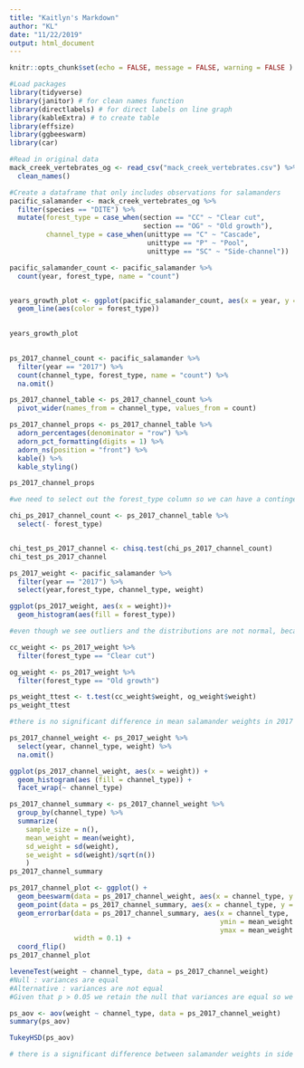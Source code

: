 ```yaml
---
title: "Kaitlyn's Markdown"
author: "KL"
date: "11/22/2019"
output: html_document
---
```


```r
knitr::opts_chunk$set(echo = FALSE, message = FALSE, warning = FALSE )

#Load packages
library(tidyverse)
library(janitor) # for clean names function
library(directlabels) # for direct labels on line graph
library(kableExtra) # to create table
library(effsize)
library(ggbeeswarm)
library(car)

#Read in original data 
mack_creek_vertebrates_og <- read_csv("mack_creek_vertebrates.csv") %>% 
  clean_names()

#Create a dataframe that only includes observations for salamanders
pacific_salamander <- mack_creek_vertebrates_og %>% 
  filter(species == "DITE") %>% 
  mutate(forest_type = case_when(section == "CC" ~ "Clear cut",
                                 section == "OG" ~ "Old growth"),
         channel_type = case_when(unittype == "C" ~ "Cascade",
                                  unittype == "P" ~ "Pool",
                                  unittype == "SC" ~ "Side-channel"))

```

```r
pacific_salamander_count <- pacific_salamander %>% 
  count(year, forest_type, name = "count")


years_growth_plot <- ggplot(pacific_salamander_count, aes(x = year, y = count )) +
  geom_line(aes(color = forest_type))
  

years_growth_plot
  
```

```r
ps_2017_channel_count <- pacific_salamander %>% 
  filter(year == "2017") %>% 
  count(channel_type, forest_type, name = "count") %>%
  na.omit()

ps_2017_channel_table <- ps_2017_channel_count %>% 
  pivot_wider(names_from = channel_type, values_from = count)

ps_2017_channel_props <- ps_2017_channel_table %>% 
  adorn_percentages(denominator = "row") %>% 
  adorn_pct_formatting(digits = 1) %>% 
  adorn_ns(position = "front") %>% 
  kable() %>% 
  kable_styling()

ps_2017_channel_props

```
```r
#we need to select out the forest_type column so we can have a contingency table to perform a chi sq test.

chi_ps_2017_channel_count <- ps_2017_channel_table %>% 
  select(- forest_type)


chi_test_ps_2017_channel <- chisq.test(chi_ps_2017_channel_count)
chi_test_ps_2017_channel
```
```r

ps_2017_weight <- pacific_salamander %>% 
  filter(year == "2017") %>%
  select(year,forest_type, channel_type, weight)

ggplot(ps_2017_weight, aes(x = weight))+
  geom_histogram(aes(fill = forest_type))

#even though we see outliers and the distributions are not normal, because we have such high sample sizes we can use the central limit theorum to assume normality for our t-test

cc_weight <- ps_2017_weight %>% 
  filter(forest_type == "Clear cut")

og_weight <- ps_2017_weight %>% 
  filter(forest_type == "Old growth")

ps_weight_ttest <- t.test(cc_weight$weight, og_weight$weight)
ps_weight_ttest

#there is no significant difference in mean salamander weights in 2017 between clear cut forests and old growth forests

```
```r

ps_2017_channel_weight <- ps_2017_weight %>%
  select(year, channel_type, weight) %>% 
  na.omit()

ggplot(ps_2017_channel_weight, aes(x = weight)) +
  geom_histogram(aes (fill = channel_type)) +
  facet_wrap(~ channel_type)
```
```r
ps_2017_channel_summary <- ps_2017_channel_weight %>%
  group_by(channel_type) %>% 
  summarize(
    sample_size = n(),
    mean_weight = mean(weight),
    sd_weight = sd(weight),
    se_weight = sd(weight)/sqrt(n())
    )
ps_2017_channel_summary
```


```r
ps_2017_channel_plot <- ggplot() +
  geom_beeswarm(data = ps_2017_channel_weight, aes(x = channel_type, y = weight), size = 0.8, alpha = 0.6, color = "light blue") +
  geom_point(data = ps_2017_channel_summary, aes(x = channel_type, y = mean_weight))+
  geom_errorbar(data = ps_2017_channel_summary, aes(x = channel_type,
                                                    ymin = mean_weight - se_weight,
                                                    ymax = mean_weight + se_weight),
                width = 0.1) +
  coord_flip()
ps_2017_channel_plot

```

```r
leveneTest(weight ~ channel_type, data = ps_2017_channel_weight)
#Null : variances are equal
#Alternative : variances are not equal
#Given that p > 0.05 we retain the null that variances are equal so we can proceed with an ANOVA

ps_aov <- aov(weight ~ channel_type, data = ps_2017_channel_weight)
summary(ps_aov)

TukeyHSD(ps_aov)

# there is a significant difference between salamander weights in side channels and pools. 


```

